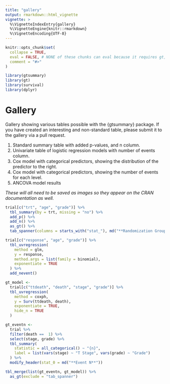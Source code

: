 ```yaml
---
title: "gallery"
output: rmarkdown::html_vignette
vignette: >
  %\VignetteIndexEntry{gallery}
  %\VignetteEngine{knitr::rmarkdown}
  %\VignetteEncoding{UTF-8}
---
```


```r
knitr::opts_chunk$set(
  collapse = TRUE,
  eval = FALSE, # NONE of these chunks can eval because it requires gt, and the ywon't run on CRAN
  comment = "#>"
)
```

```r
library(gtsummary)
library(gt)
library(survival)
library(dplyr)
```

# Gallery

Gallery showing various tables possible with the {gtsummary} package.  If you have created an interesting and non-standard table, please submit it to the gallery via a pull request.

1. Standard summary table with added p-values, and n column.
1. Univariate table of logistic regression models with number of events column.
1. Cox model with categorical predictors, showing the distribution of the predictor to the right.
1. Cox model with categorical predictors, showing the number of events for each level.
1. ANCOVA model results

*These will all need to be saved as images so they appear on the CRAN documentation as well.*

```r
trial[c("trt", "age", "grade")] %>%
  tbl_summary(by = trt, missing = "no") %>%
  add_p() %>%
  add_n() %>%
  as_gt() %>%
  tab_spanner(columns = starts_with("stat_"), md("**Randomization Group**"))
```

```r
trial[c("response", "age", "grade")] %>%
  tbl_uvregression(
    method = glm,
    y = response, 
    method.args = list(family = binomial),
    exponentiate = TRUE
  ) %>%
  add_nevent()
```

```r
gt_model <-
  trial[c("ttdeath", "death", "stage", "grade")] %>%
  tbl_uvregression(
    method = coxph,
    y = Surv(ttdeath, death), 
    exponentiate = TRUE,
    hide_n = TRUE
  )

gt_eventn <-
  trial %>%
  filter(death ==  1) %>%
  select(stage, grade) %>%
  tbl_summary(
    statistic = all_categorical() ~ "{n}",
    label = list(vars(stage) ~ "T Stage", vars(grade) ~ "Grade")
  ) %>%
  modify_header(stat_0 = md("**Event N**"))

tbl_merge(list(gt_eventn, gt_model)) %>%
  as_gt(exclude = "tab_spanner")
```


